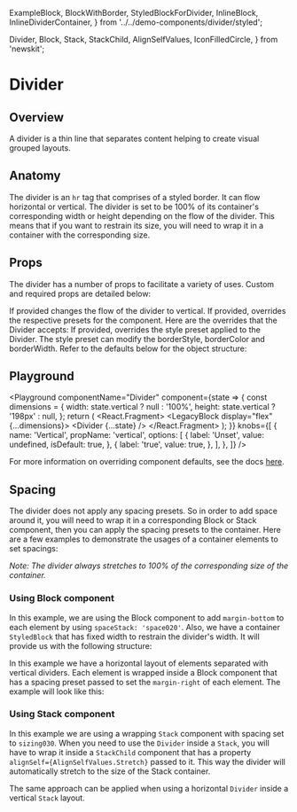   ExampleBlock,
  BlockWithBorder,
  StyledBlockForDivider,
  InlineBlock,
  InlineDividerContainer,
} from '../../demo-components/divider/styled';

  Divider,
  Block,
  Stack,
  StackChild,
  AlignSelfValues,
  IconFilledCircle,
} from 'newskit';


# Divider

## Overview

A divider is a thin line that separates content helping to create visual grouped layouts.

## Anatomy

The divider is an `hr` tag that comprises of a styled border. It can flow horizontal or vertical.
The divider is set to be 100% of its container's corresponding width or height depending on the flow of the divider.
This means that if you want to restrain its size, you will need to wrap it in a container with the corresponding size.

## Props

The divider has a number of props to facilitate a variety of uses. Custom and required props are detailed below:

<LegacyBlock marginTop="sizing050">
  <Prop name="vertical" type="boolean" default={false}>
    If provided changes the flow of the divider to vertical.
  </Prop>
  <Prop name="overrides" type="object">
    If provided, overrides the respective presets for the component. Here are the overrides that the Divider accepts:
    <Prop name="stylePreset" type="MQ<string>">
      If provided, overrides the style preset applied to the Divider. The style preset can modify the borderStyle,
      borderColor and borderWidth.
    </Prop>
    Refer to the defaults below for the object structure:
    <CodeFromDefaultPresets componentName="divider" />
  </Prop>
</LegacyBlock>

## Playground

<Playground
  componentName="Divider"
  component={state => {
    const dimensions = {
      width: state.vertical ? null : '100%',
      height: state.vertical ? '198px' : null,
    };
    return (
      <React.Fragment>
        <LegacyBlock display="flex" {...dimensions}>
          <Divider {...state} />
        </LegacyBlock>
      </React.Fragment>
    );
  }}
  knobs={[
    {
      name: 'Vertical',
      propName: 'vertical',
      options: [
        {
          label: 'Unset',
          value: undefined,
          isDefault: true,
        },
        {
          label: 'true',
          value: true,
        },
      ],
    },
  ]}
/>

For more information on overriding component defaults, see the docs [here](/theming/component-defaults/overview).

## Spacing

The divider does not apply any spacing presets.
So in order to add space around it, you will need to wrap it in a corresponding Block or Stack component,
then you can apply the spacing presets to the container.
Here are a few examples to demonstrate the usages of a container elements to set spacings:

_Note: The divider always stretches to 100% of the corresponding size of the container._

### Using Block component

<CodeFromFile path="examples/divider/divider-horizontal-in-block.tsx" />

In this example, we are using the Block component
to add `margin-bottom` to each element by using `spaceStack: 'space020'`.
Also, we have a container `StyledBlock` that has fixed width to restrain the divider's width.
It will provide us with the following structure:

<StyledBlockForDivider>
  <Block overrides={{spaceStack: 'space020'}}>
    <IconFilledCircle overrides={{size: 'iconSize040'}} />
  </Block>
  <Block overrides={{spaceStack: 'space020'}}>
    <Divider />
  </Block>
  <Block overrides={{spaceStack: 'space020'}}>
    <IconFilledCircle overrides={{size: 'iconSize040'}} />
  </Block>
  <Block overrides={{spaceStack: 'space020'}}>
    <Divider />
  </Block>
  <Block>
    <IconFilledCircle overrides={{size: 'iconSize040'}} />
  </Block>
</StyledBlockForDivider>

<CodeFromFile path="examples/divider/divider-vertical-in-block.tsx" />

In this example we have a horizontal layout of elements separated with vertical dividers.
Each element is wrapped inside a Block component that has a spacing preset
passed to set the `margin-right` of each element.
The example will look like this:

<Block>
  <InlineBlock overrides={{spaceInline: 'space020'}}>
    <IconFilledCircle overrides={{size: 'iconSize040'}} />
  </InlineBlock>
  <InlineDividerContainer overrides={{spaceInline: 'space020'}}>
    <Divider vertical />
  </InlineDividerContainer>
  <InlineBlock overrides={{spaceInline: 'space020'}}>
    <IconFilledCircle overrides={{size: 'iconSize040'}} />
  </InlineBlock>
  <InlineDividerContainer overrides={{spaceInline: 'space020'}}>
    <Divider vertical />
  </InlineDividerContainer>
  <InlineBlock>
    <IconFilledCircle overrides={{size: 'iconSize040'}} />
  </InlineBlock>
</Block>

### Using Stack component

<CodeFromFile path="examples/divider/divider-vertical-in-stack.tsx" />

In this example we are using a wrapping `Stack` component with spacing set to `sizing030`.
When you need to use the `Divider` inside a `Stack`,
you will have to wrap it inside a `StackChild` component
that has a property `alignSelf={AlignSelfValues.Stretch}` passed to it.
This way the divider will automatically stretch to the size of the Stack container.

<Stack flow="horizontal-center" stackDistribution="center" space="sizing030">
  <IconFilledCircle overrides={{size: 'iconSize040'}} />
  <StackChild alignSelf={AlignSelfValues.Stretch}>
    <Divider vertical />
  </StackChild>
  <IconFilledCircle overrides={{size: 'iconSize040'}} />
  <StackChild alignSelf={AlignSelfValues.Stretch}>
    <Divider vertical />
  </StackChild>
  <IconFilledCircle overrides={{size: 'iconSize040'}} />
</Stack>

The same approach can be applied when using a horizontal `Divider` inside a vertical `Stack` layout.
